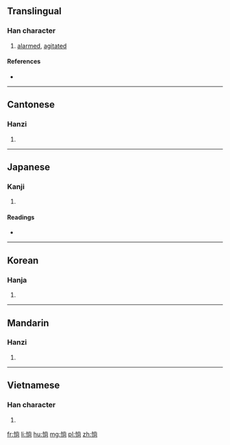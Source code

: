 ==Translingual==

===Han character===
{{Han char|rn=61|rad=心|as=08|sn=11|four=9902<sub>7</sub>|canj=心火月口 (PFBR)|ids=⿰[[忄]][[尚]]}}

# [[alarmed]], [[agitated]]

====References====
* {{Han ref|kx=0391.120|dkj=10815|dj=0725.240|hdz=42315.020|uh=60DD|ud=24797|bh=D55C|bd=54620}}

----

==Cantonese==

===Hanzi===
{{yue-hanzi|jyut=[[cong2]], [[tong2]]|y=chong2, tong2}}

# {{defn|lang=yue|sort=心08}}

----

==Japanese==

===Kanji===
{{ja-kanji|grade=|rs=心08}}

# {{defn|lang=ja|sort=心08}}

====Readings====
* {{ja-readings|on=[[しょう]] (shō), [[とう]] (tō)|kun=[[うつとりする]] (utsutorisuru)}}

----

==Korean==

===Hanja===
{{ko-hanja|hangeul=창|eumhun=|rv=chang|mr=ch'ang|y=chang}}

# {{defn|lang=ko|sort=心08}}

----

==Mandarin==

===Hanzi===
{{cmn-hanzi|pin=[[chǎng]] ([[chang3]]), [[tǎng]] ([[tang3]])|wg=ch'ang<sup>3</sup>, t'ang<sup>3</sup>}}

# {{defn|lang=cmn|sort=心08}}

----

==Vietnamese==

===Han character===
{{vi-readings|rs=心08| hanviet = sượng}}

# {{defn|lang=vi|sort=心08}}

[[fr:惝]]
[[li:惝]]
[[hu:惝]]
[[mg:惝]]
[[pl:惝]]
[[zh:惝]]
